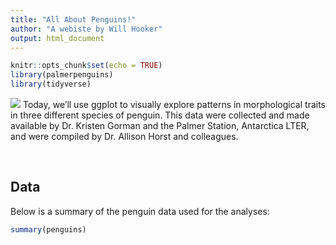 ```yaml
---
title: "All About Penguins!"
author: "A webiste by Will Hooker"
output: html_document
---
```


```r
knitr::opts_chunk$set(echo = TRUE)
library(palmerpenguins)
library(tidyverse)
```

![](/Users/willhooker/github/penguins/Penguins.jpeg)
Today, we’ll use ggplot to visually explore patterns in morphological traits in three different species of penguin. This data were collected and made available by Dr. Kristen Gorman and the Palmer Station, Antarctica LTER, and were compiled by Dr. Allison Horst and colleagues.

<br>

## Data
Below is a summary of the penguin data used for the analyses:

```r
summary(penguins)
```